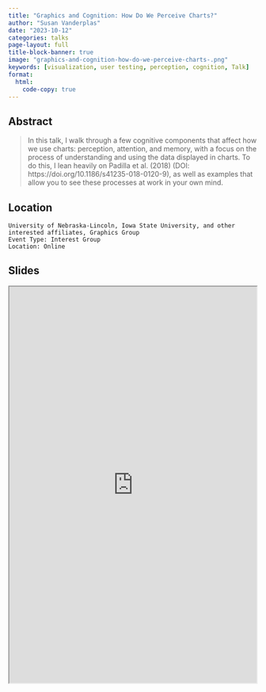 ```yaml
---
title: "Graphics and Cognition: How Do We Perceive Charts?"
author: "Susan Vanderplas"
date: "2023-10-12"
categories: talks
page-layout: full
title-block-banner: true
image: "graphics-and-cognition-how-do-we-perceive-charts-.png"
keywords: [visualization, user testing, perception, cognition, Talk]
format:
  html:
    code-copy: true
---
```

 
## Abstract
>  In this talk, I walk through a few cognitive components that affect how we use charts: perception, attention, and memory, with a focus on the process of understanding and using the data displayed in charts. To do this, I lean heavily on Padilla et al. (2018) (DOI: https://doi.org/10.1186/s41235-018-0120-9), as well as examples that allow you to see these processes at work in your own mind.


## Location

    University of Nebraska-Lincoln, Iowa State University, and other interested affiliates, Graphics Group
    Event Type: Interest Group
    Location: Online
## Slides

<iframe src='http://srvanderplas.github.io/2023-Presentations/10-Graphics-Cognition/' height='800px' width='500px'></iframe>
